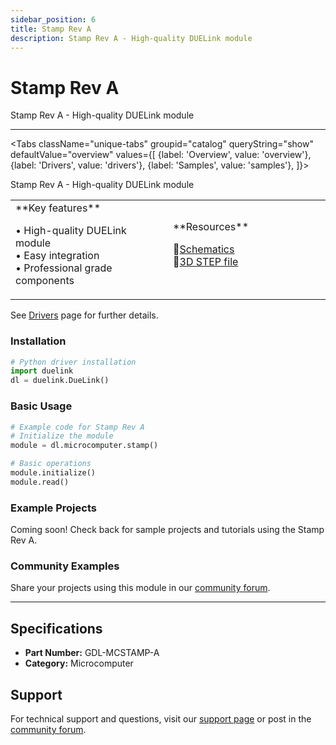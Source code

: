 ```yaml
---
sidebar_position: 6
title: Stamp Rev A
description: Stamp Rev A - High-quality DUELink module
---
```



# Stamp Rev A

<ProductImageSelector 
  partNumber="mcstamp-a"
  productName="Stamp Rev A"
/>

Stamp Rev A - High-quality DUELink module

---

<Tabs className="unique-tabs" groupid="catalog" queryString="show" defaultValue="overview"
  values={[
    {label: 'Overview', value: 'overview'},
    {label: 'Drivers', value: 'drivers'},
    {label: 'Samples', value: 'samples'},
  ]}>

<TabItem value="overview">

Stamp Rev A - High-quality DUELink module

<table><td width='50%'>
**Key features**

• High-quality DUELink module<br/>
• Easy integration<br/>
• Professional grade components<br/>

</td><td width='50%'>
**Resources**
 
📄[Schematics](/static/sch/mcstamp-a.pdf)<br/>
🔩[3D STEP file](/static/3d/MCSTAMP-A.step)<br/>

</td></table>

</TabItem>

<TabItem value="drivers">

See [Drivers](../../engine/drivers) page for further details.

### Installation

```python
# Python driver installation
import duelink
dl = duelink.DueLink()
```

### Basic Usage

```python
# Example code for Stamp Rev A
# Initialize the module
module = dl.microcomputer.stamp()

# Basic operations
module.initialize()
module.read()
```

</TabItem>

<TabItem value="samples">

### Example Projects

Coming soon! Check back for sample projects and tutorials using the Stamp Rev A.

### Community Examples

Share your projects using this module in our [community forum](https://forums.ghielectronics.com).

</TabItem>

</Tabs>

---

## Specifications

- **Part Number:** GDL-MCSTAMP-A
- **Category:** Microcomputer

## Support

For technical support and questions, visit our [support page](../../support) or post in the [community forum](https://forums.ghielectronics.com).
